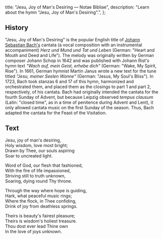   title: "Jesu, Joy of Man's Desiring — Notae Bibliae",
  description: "Learn about the hymn \"Jesu, Joy of Man's Desiring\".",
};

<Initial text="Jesu, Joy of Man's Desiring" />

## History

"Jesu, Joy of Man's Desiring" is the popular English title of [Johann Sebastian Bach's](/liturgy/music/composers/johann-sebastian-bach) cantata (a vocal composition with an instrumental accompaniment) *Herz und Mund und Tat und Leben* (German: "Heart and Mouth and Deed and Life"). The melody was originally written by German composer Johann Schop in 1642 and was published with Johann Rist's hymn text *"Wach auf, mein Geist, erhebe dich"* (German: "Wake, My Spirit, Rise"). In 1661, German hymnist Martin Janus wrote a new text for the tune titled *"Jesu, meiner Seelen Wonne"* (German: "Jesus, My Soul's Bliss"). In 1723, Bach took stanzas 6 and 17 of this hymn, harmonized and orchestrated them, and placed them as the closings to part 1 and part 2, respectively, of his cantata. Bach had originally intended the cantata for the fourth Sunday of Advent, but because Leipzig observed *tempus clausum* (Latin: "closed time", as in a time of penitence during Advent and Lent), it only allowed cantata music on the first Sunday of the season. Thus, Bach adapted the cantata for the Feast of the Visitation.

## Text

Jesu, joy of man's desiring,<br/>
Holy wisdom, love most bright;<br/>
Drawn by Thee, our souls aspiring<br/>
Soar to uncreated light.

Word of God, our flesh that fashioned,<br/>
With the fire of life impassioned,<br/>
Striving still to truth unknown,<br/>
Soaring, dying round Thy throne.

Through the way where hope is guiding,<br/>
Hark, what peaceful music rings;<br/>
Where the flock, in Thee confiding,<br/>
Drink of joy from deathless springs.

Theirs is beauty's fairest pleasure;<br/>
Theirs is wisdom's holiest treasure.<br/>
Thou dost ever lead Thine own<br/>
In the love of joys unknown.
